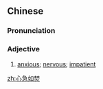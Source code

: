 ==Chinese==
{{zh-forms|type=211}}

===Pronunciation===
{{zh-pron
|m=xīnjí rú fén
|cat=a
}}

===Adjective===
{{zh-adj}}

# [[anxious]]; [[nervous]]; [[impatient]]

[[zh:心急如焚]]